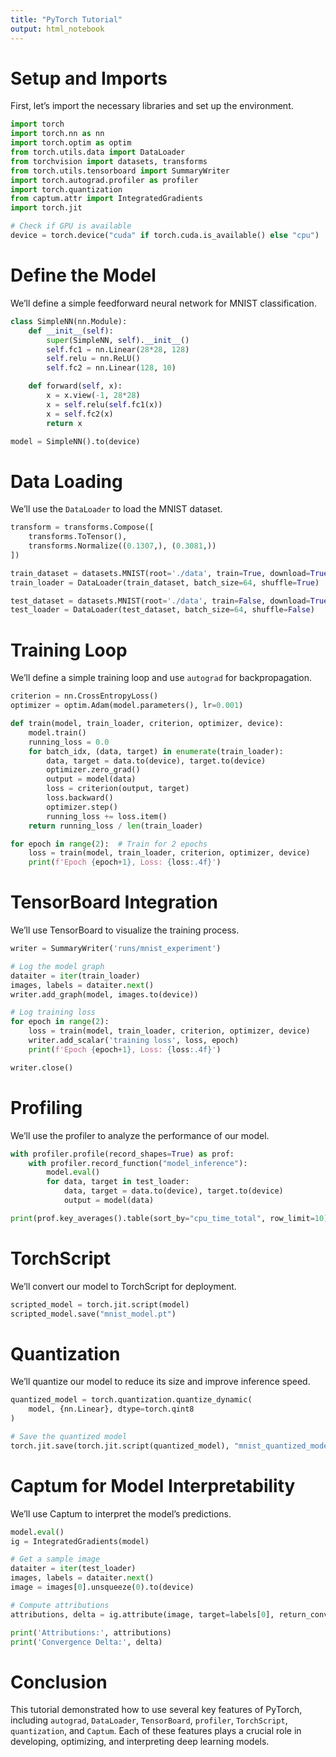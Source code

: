 ```yaml
---
title: "PyTorch Tutorial"
output: html_notebook
---
```


# Setup and Imports

First, let's import the necessary libraries and set up the environment.

```python
import torch
import torch.nn as nn
import torch.optim as optim
from torch.utils.data import DataLoader
from torchvision import datasets, transforms
from torch.utils.tensorboard import SummaryWriter
import torch.autograd.profiler as profiler
import torch.quantization
from captum.attr import IntegratedGradients
import torch.jit

# Check if GPU is available
device = torch.device("cuda" if torch.cuda.is_available() else "cpu")
```

# Define the Model

We'll define a simple feedforward neural network for MNIST classification.

```python
class SimpleNN(nn.Module):
    def __init__(self):
        super(SimpleNN, self).__init__()
        self.fc1 = nn.Linear(28*28, 128)
        self.relu = nn.ReLU()
        self.fc2 = nn.Linear(128, 10)

    def forward(self, x):
        x = x.view(-1, 28*28)
        x = self.relu(self.fc1(x))
        x = self.fc2(x)
        return x

model = SimpleNN().to(device)
```

# Data Loading

We'll use the `DataLoader` to load the MNIST dataset.

```python
transform = transforms.Compose([
    transforms.ToTensor(),
    transforms.Normalize((0.1307,), (0.3081,))
])

train_dataset = datasets.MNIST(root='./data', train=True, download=True, transform=transform)
train_loader = DataLoader(train_dataset, batch_size=64, shuffle=True)

test_dataset = datasets.MNIST(root='./data', train=False, download=True, transform=transform)
test_loader = DataLoader(test_dataset, batch_size=64, shuffle=False)
```

# Training Loop

We'll define a simple training loop and use `autograd` for backpropagation.

```python
criterion = nn.CrossEntropyLoss()
optimizer = optim.Adam(model.parameters(), lr=0.001)

def train(model, train_loader, criterion, optimizer, device):
    model.train()
    running_loss = 0.0
    for batch_idx, (data, target) in enumerate(train_loader):
        data, target = data.to(device), target.to(device)
        optimizer.zero_grad()
        output = model(data)
        loss = criterion(output, target)
        loss.backward()
        optimizer.step()
        running_loss += loss.item()
    return running_loss / len(train_loader)

for epoch in range(2):  # Train for 2 epochs
    loss = train(model, train_loader, criterion, optimizer, device)
    print(f'Epoch {epoch+1}, Loss: {loss:.4f}')
```

# TensorBoard Integration

We'll use TensorBoard to visualize the training process.

```python
writer = SummaryWriter('runs/mnist_experiment')

# Log the model graph
dataiter = iter(train_loader)
images, labels = dataiter.next()
writer.add_graph(model, images.to(device))

# Log training loss
for epoch in range(2):
    loss = train(model, train_loader, criterion, optimizer, device)
    writer.add_scalar('training loss', loss, epoch)
    print(f'Epoch {epoch+1}, Loss: {loss:.4f}')

writer.close()
```

# Profiling

We'll use the profiler to analyze the performance of our model.

```python
with profiler.profile(record_shapes=True) as prof:
    with profiler.record_function("model_inference"):
        model.eval()
        for data, target in test_loader:
            data, target = data.to(device), target.to(device)
            output = model(data)

print(prof.key_averages().table(sort_by="cpu_time_total", row_limit=10))
```

# TorchScript

We'll convert our model to TorchScript for deployment.

```python
scripted_model = torch.jit.script(model)
scripted_model.save("mnist_model.pt")
```

# Quantization

We'll quantize our model to reduce its size and improve inference speed.

```python
quantized_model = torch.quantization.quantize_dynamic(
    model, {nn.Linear}, dtype=torch.qint8
)

# Save the quantized model
torch.jit.save(torch.jit.script(quantized_model), "mnist_quantized_model.pt")
```

# Captum for Model Interpretability

We'll use Captum to interpret the model's predictions.

```python
model.eval()
ig = IntegratedGradients(model)

# Get a sample image
dataiter = iter(test_loader)
images, labels = dataiter.next()
image = images[0].unsqueeze(0).to(device)

# Compute attributions
attributions, delta = ig.attribute(image, target=labels[0], return_convergence_delta=True)

print('Attributions:', attributions)
print('Convergence Delta:', delta)
```

# Conclusion

This tutorial demonstrated how to use several key features of PyTorch, including `autograd`, `DataLoader`, `TensorBoard`, `profiler`, `TorchScript`, `quantization`, and `Captum`. Each of these features plays a crucial role in developing, optimizing, and interpreting deep learning models.